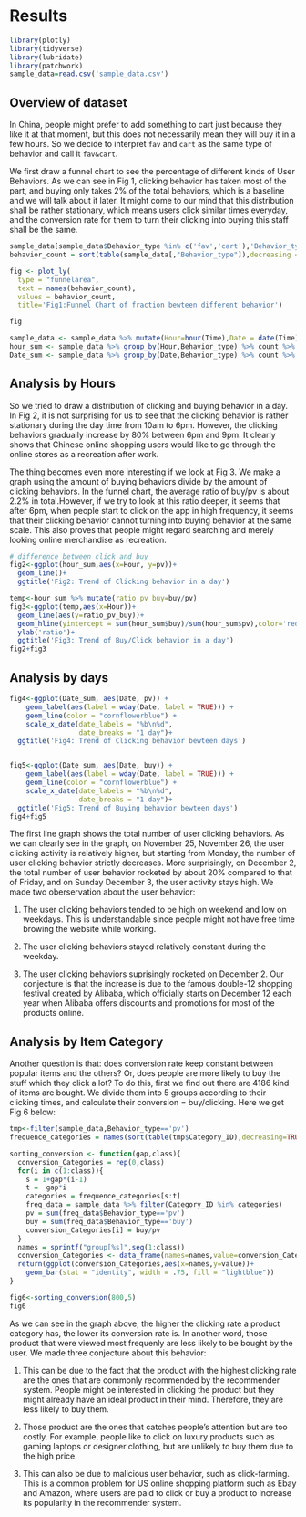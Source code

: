 # Results

```r
library(plotly)
library(tidyverse)
library(lubridate)
library(patchwork)
sample_data=read.csv('sample_data.csv')
```

## Overview of dataset

In China, people might prefer to add something to cart just because they like it at that moment, but this does not necessarily mean they will buy it in a few hours. So we decide to interpret `fav` and `cart` as the same type of behavior and call it `fav&cart`.

We first draw a funnel chart to see the percentage of different kinds of User Behaviors. As we can see in Fig 1, clicking behavior has taken most of the part, and buying only takes 2% of the total behaviors, which is a baseline and we will talk about it later. It might come to our mind that this distribution shall be rather stationary, which means users click similar times everyday, and the conversion rate for them to turn their clicking into buying this staff shall be the same.

```r
sample_data[sample_data$Behavior_type %in% c('fav','cart'),'Behavior_type']='fav&cart'
behavior_count = sort(table(sample_data[,"Behavior_type"]),decreasing = TRUE)

fig <- plot_ly(
  type = "funnelarea",
  text = names(behavior_count),
  values = behavior_count,
  title='Fig1:Funnel Chart of fraction bewteen different behavior')

fig
```

```r
sample_data <- sample_data %>% mutate(Hour=hour(Time),Date = date(Time))
hour_sum <- sample_data %>% group_by(Hour,Behavior_type) %>% count %>% pivot_wider(names_from = Behavior_type,values_from = n)
Date_sum <- sample_data %>% group_by(Date,Behavior_type) %>% count %>% pivot_wider(names_from = Behavior_type,values_from = n)
```

## Analysis by Hours

So we tried to draw a distribution of clicking and buying behavior in a day. In Fig 2, it is not surprising for us to see that the clicking behavior is rather stationary during the day time from 10am to 6pm. However, the clicking behaviors gradually increase by 80% between 6pm and 9pm. It clearly shows that Chinese online shopping users would like to go through the online stores as a recreation after work.

The thing becomes even more interesting if we look at Fig 3. We make a graph using the amount of buying behaviors divide by the amount of clicking behaviors. In the funnel chart, the average ratio of buy/pv is about 2.2% in total.However, if we try to look at this ratio deeper, it seems that after 6pm, when people start to click on the app in high frequency, it seems that their clicking behavior cannot turning into buying behavior at the same scale. This also proves that people might regard searching and merely looking online merchandise as recreation.

```r
# difference between click and buy
fig2<-ggplot(hour_sum,aes(x=Hour, y=pv))+
  geom_line()+
  ggtitle('Fig2: Trend of Clicking behavior in a day')

temp<-hour_sum %>% mutate(ratio_pv_buy=buy/pv)
fig3<-ggplot(temp,aes(x=Hour))+
  geom_line(aes(y=ratio_pv_buy))+
  geom_hline(yintercept = sum(hour_sum$buy)/sum(hour_sum$pv),color='red')+
  ylab('ratio')+
  ggtitle('Fig3: Trend of Buy/Click behavior in a day')
fig2+fig3
```
## Analysis by days

```r
fig4<-ggplot(Date_sum, aes(Date, pv)) +  
    geom_label(aes(label = wday(Date, label = TRUE))) +  
    geom_line(color = "cornflowerblue") +   
    scale_x_date(date_labels = "%b\n%d",  
                 date_breaks = "1 day")+
  ggtitle('Fig4: Trend of Clicking behavior bewteen days')


fig5<-ggplot(Date_sum, aes(Date, buy)) +  
    geom_label(aes(label = wday(Date, label = TRUE))) +  
    geom_line(color = "cornflowerblue") +   
    scale_x_date(date_labels = "%b\n%d",  
                 date_breaks = "1 day")+
  ggtitle('Fig5: Trend of Buying behavior bewteen days')
fig4+fig5
```
The first line graph shows the total number of user clicking behaviors. As we can clearly see in the graph, on November 25, November 26, the user clicking activity is relatively higher, but starting from Monday, the number of user clicking behavior strictly decreases. More surprisingly, on December 2, the total number of user behavior rocketed by about 20% compared to that of Friday, and on Sunday December 3, the user activity stays high. We made two oberservation about the user behavior:

1. The user clicking behaviors tended to be high on weekend and low on weekdays. This is understandable since people might not have free time browing the website while working.

2. The user clicking behaviors stayed relatively constant during the weekday. 

3. The user clicking behaviors suprisingly rocketed on December 2. Our conjecture is that the increase is due to the famous double-12 shopping festival created by Alibaba, which officially starts on December 12 each year when Alibaba offers discounts and promotions for most of the products online.

## Analysis by Item Category

Another question is that: does conversion rate keep constant between popular items and the others? Or, does people are more likely to buy the stuff which they click a lot? To do this, first we find out there are 4186 kind of items are bought. We divide them into 5 groups according to their clicking times, and calculate their conversion = buy/clicking. Here we get Fig 6 below:

```r
tmp<-filter(sample_data,Behavior_type=='pv')
frequence_categories = names(sort(table(tmp$Category_ID),decreasing=TRUE))

sorting_conversion <- function(gap,class){
  conversion_Categories = rep(0,class)
  for(i in c(1:class)){
    s = 1+gap*(i-1)
    t =  gap*i
    categories = frequence_categories[s:t]
    freq_data = sample_data %>% filter(Category_ID %in% categories)
    pv = sum(freq_data$Behavior_type=='pv')
    buy = sum(freq_data$Behavior_type=='buy')
    conversion_Categories[i] = buy/pv
  }
  names = sprintf("group[%s]",seq(1:class))
  conversion_Categories <- data_frame(names=names,value=conversion_Categories)
  return(ggplot(conversion_Categories,aes(x=names,y=value))+
    geom_bar(stat = "identity", width = .75, fill = "lightblue"))
}

fig6<-sorting_conversion(800,5)
fig6
```
As we can see in the graph above, the higher the clicking rate a product category has, the lower its conversion rate is. In another word, those product that were viewed most frequenly are less likely to be bought by the user. We made three conjecture about this behavior:

1. This can be due to the fact that the product with the highest clicking rate are the ones that are commonly recommended by the recommender system. People might be interested in clicking the product but they might already have an ideal product in their mind. Therefore, they are less likely to buy them. 

2. Those product are the ones that catches people's attention but are too costly. For example, people like to click on luxury products such as gaming laptops or designer clothing, but are unlikely to buy them due to the high price. 

3. This can also be due to malicious user behavior, such as click-farming. This is a common problem for US online shopping platform such as Ebay and Amazon, where users are paid to click or buy a product to increase its popularity in the recommender system.
